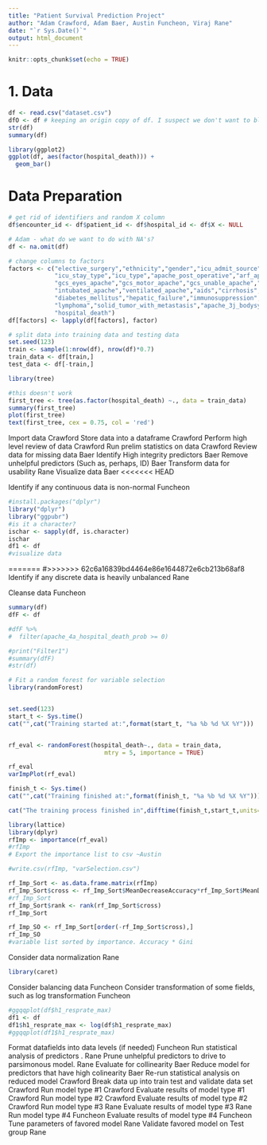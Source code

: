 ```yaml
---
title: "Patient Survival Prediction Project"
author: "Adam Crawford, Adam Baer, Austin Funcheon, Viraj Rane"
date: "`r Sys.Date()`"
output: html_document
---
```


```r
knitr::opts_chunk$set(echo = TRUE)
```

# 1. Data

```r
df <- read.csv("dataset.csv")
dfO <- df # keeping an origin copy of df. I suspect we don't want to blanket kill all the omits if we later find those factors are irrelevant. our dataset cuts in half ~Austin
str(df)
summary(df)

library(ggplot2)
ggplot(df, aes(factor(hospital_death))) +
  geom_bar()
```

# Data Preparation


```r
# get rid of identifiers and random X column
df$encounter_id <- df$patient_id <- df$hospital_id <- df$X <- NULL

# Adam - what do we want to do with NA's?
df <- na.omit(df)

# change columns to factors
factors <- c("elective_surgery","ethnicity","gender","icu_admit_source",
             "icu_stay_type","icu_type","apache_post_operative","arf_apache",
             "gcs_eyes_apache","gcs_motor_apache","gcs_unable_apache","gcs_verbal_apache",
             "intubated_apache","ventilated_apache","aids","cirrhosis",
             "diabetes_mellitus","hepatic_failure","immunosuppression","leukemia",
             "lymphoma","solid_tumor_with_metastasis","apache_3j_bodysystem",
             "hospital_death")
df[factors] <- lapply(df[factors], factor)
```

```r
# split data into training data and testing data
set.seed(123)
train <- sample(1:nrow(df), nrow(df)*0.7)
train_data <- df[train,]
test_data <- df[-train,]
```

```r
library(tree)

#this doesn't work
first_tree <- tree(as.factor(hospital_death) ~., data = train_data)
summary(first_tree)
plot(first_tree)
text(first_tree, cex = 0.75, col = 'red')
```


Import data	                                                          Crawford
Store data into a dataframe	                                          Crawford
Perform high level review of data	                                    Crawford
Run prelim statistics on data	                                        Crawford
Review data for missing data	                                        Baer
Identify High integrity predictors                                    Baer
Remove unhelpful predictors (Such as, perhaps, ID)                    Baer
Transform data for usability	                                        Rane
Visualize data	                                                      Baer
<<<<<<< HEAD


Identify if any continuous data is non-normal	                        Funcheon
```r
#install.packages("dplyr")
library("dplyr")
library("ggpubr")
#is it a character?
ischar <- sapply(df, is.character)
ischar
df1 <- df
#visualize data
```




=======
#>>>>>>> 62c6a16839bd4464e86e1644872e6cb213b68af8
Identify if any discrete data is heavily unbalanced                   Rane

Cleanse data                                                        	Funcheon
```r
summary(df)
dfF <- df

#dfF %>%
#  filter(apache_4a_hospital_death_prob >= 0)

#print("Filter1")
#summary(dfF)
#str(df)

```

```r
# Fit a random forest for variable selection
library(randomForest)


set.seed(123)
start_t <- Sys.time()
cat("",cat("Training started at:",format(start_t, "%a %b %d %X %Y")))


rf_eval <- randomForest(hospital_death~., data = train_data,
                           mtry = 5, importance = TRUE)

rf_eval
varImpPlot(rf_eval)

finish_t <- Sys.time()
cat("",cat("Training finished at:",format(finish_t, "%a %b %d %X %Y")))

cat("The training process finished in",difftime(finish_t,start_t,units="mins"), "minutes")


```
```r
library(lattice)
library(dplyr)
rfImp <- importance(rf_eval)
#rfImp
# Export the importance list to csv ~Austin

#write.csv(rfImp, "varSelection.csv")

rf_Imp_Sort <- as.data.frame.matrix(rfImp)
rf_Imp_Sort$cross <- rf_Imp_Sort$MeanDecreaseAccuracy*rf_Imp_Sort$MeanDecreaseGini
#rf_Imp_Sort
rf_Imp_Sort$rank <- rank(rf_Imp_Sort$cross)
rf_Imp_Sort

rf_Imp_SO <- rf_Imp_Sort[order(-rf_Imp_Sort$cross),]
rf_Imp_SO
#variable list sorted by importance. Accuracy * Gini

```



Consider data normalization	                                          Rane
```r
library(caret)

```

Consider balancing data	                                              Funcheon
Consider transformation of some fields, such as log transformation	  Funcheon
```r
#ggqqplot(df$h1_resprate_max)
df1 <- df
df1$h1_resprate_max <- log(df$h1_resprate_max)
#ggqqplot(df1$h1_resprate_max)
```

Format datafields into data levels (if needed)                    	  Funcheon
Run statistical analysis of predictors  .                           	Rane
Prune unhelpful predictors to drive to parsimonous model.	            Rane
Evaluate for collinearity	                                            Baer
Reduce model for predictors that have high colinearity	              Baer
Re-run statistical analysis on reduced model	                        Crawford
Break data up into train test and validate data set	                  Crawford
Run model type #1	                                                    Crawford
Evaluate results of model type #1	                                    Crawford
Run model type #2	                                                    Crawford
Evaluate results of model type #2	                                    Crawford
Run model type #3	                                                    Rane
Evaluate results of model type #3	                                    Rane
Run model type #4	                                                    Funcheon
Evaluate results of model type #4	                                    Funcheon
Tune parameters of favored model                                    	Rane
Validate favored model on Test group                                	Rane

